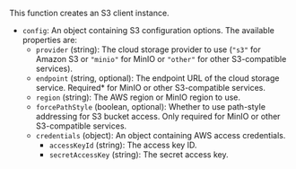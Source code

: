 This function creates an S3 client instance.

- `config`: An object containing S3 configuration options. The available properties are:
  - `provider` (string): The cloud storage provider to use (`"s3"` for Amazon S3 or `"minio"` for MinIO or `"other"` for other S3-compatible services).
  - `endpoint` (string, optional): The endpoint URL of the cloud storage service. Required\* for MinIO or other S3-compatible services.
  - `region` (string): The AWS region or MinIO region to use.
  - `forcePathStyle` (boolean, optional): Whether to use path-style addressing for S3 bucket access. Only required for MinIO or other S3-compatible services.
  - `credentials` (object): An object containing AWS access credentials.
    - `accessKeyId` (string): The access key ID.
    - `secretAccessKey` (string): The secret access key.
